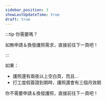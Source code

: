 ```yaml
---
sidebar_position: 3
showLastUpdateTime: true
draft: true
---
```


:::tip 你需要嗎？

如無申請＆換發護照需求，直接前往下一頁吧！

:::

如果：
- 護照還有兩夜以上空白頁，而且...
- 打工度假簽證到期時，護照還會有三個月效期

你不需要申請＆換發護照，直接前往下一頁吧！

<!--
:::danger 你需要嗎？

如無申請＆換發護照需求，直接前往下一頁吧！

:::

:::info 你需要嗎？

如無申請＆換發護照需求，直接前往下一頁吧！

:::

:::note 你需要嗎？

如無申請＆換發護照需求，直接前往下一頁吧！

:::

:::caution 你需要嗎？

如無申請＆換發護照需求，直接前往下一頁吧！

:::
-->